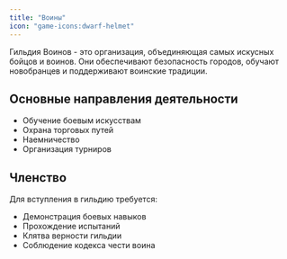 ```yaml
---
title: "Воины"
icon: "game-icons:dwarf-helmet"
---
```


Гильдия Воинов - это организация, объединяющая самых искусных бойцов и воинов. Они обеспечивают безопасность городов, обучают новобранцев и поддерживают воинские традиции.

## Основные направления деятельности

- Обучение боевым искусствам
- Охрана торговых путей
- Наемничество
- Организация турниров

## Членство

Для вступления в гильдию требуется:
- Демонстрация боевых навыков
- Прохождение испытаний
- Клятва верности гильдии
- Соблюдение кодекса чести воина 